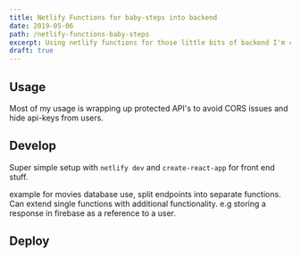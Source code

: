 ```yaml
---
title: Netlify Functions for baby-steps into backend
date: 2019-05-06
path: /netlify-functions-baby-steps
excerpt: Using netlify functions for those little bits of backend I'm comfortable with.
draft: true
---
```


## Usage

Most of my usage is wrapping up protected API's to avoid CORS issues and hide api-keys from users.

## Develop

Super simple setup with `netlify dev` and `create-react-app` for front end stuff.

example for movies database use, split endpoints into separate functions. Can extend single functions with additional functionality. e.g storing a response in firebase as a reference to a user.

## Deploy
